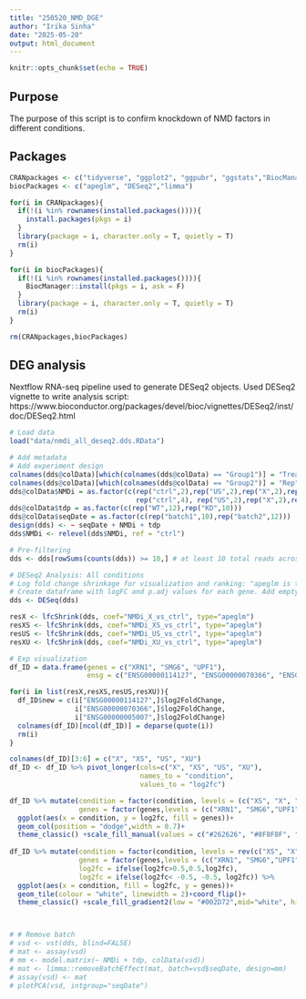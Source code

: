 ```yaml
---
title: "250520_NMD_DGE"
author: "Irika Sinha"
date: "2025-05-20"
output: html_document
---
```


```r
knitr::opts_chunk$set(echo = TRUE)
```


## Purpose

The purpose of this script is to confirm knockdown of NMD factors in different conditions.

## Packages

```r
CRANpackages <- c("tidyverse", "ggplot2", "ggpubr", "ggstats","BiocManager","viridis","gghighlight", "ggrepel")
biocPackages <- c("apeglm", "DESeq2","limma")

for(i in CRANpackages){
  if(!(i %in% rownames(installed.packages()))){
    install.packages(pkgs = i)
  }
  library(package = i, character.only = T, quietly = T)
  rm(i)
}

for(i in biocPackages){
  if(!(i %in% rownames(installed.packages()))){
    BiocManager::install(pkgs = i, ask = F)
  }
  library(package = i, character.only = T, quietly = T)
  rm(i)
}

rm(CRANpackages,biocPackages)

```

## DEG analysis
Nextflow RNA-seq pipeline used to generate DESeq2 objects.
Used DESeq2 vignette to write analysis script: https://www.bioconductor.org/packages/devel/bioc/vignettes/DESeq2/inst/doc/DESeq2.html

```r
# Load data
load("data/nmdi_all_deseq2.dds.RData")

# Add metadata
# Add experiment design
colnames(dds@colData)[which(colnames(dds@colData) == "Group1")] = "Treatment"
colnames(dds@colData)[which(colnames(dds@colData) == "Group2")] = "Rep"
dds@colData$NMDi = as.factor(c(rep("ctrl",2),rep("US",2),rep("X",2),rep("XS",2),rep("XU",2),
                               rep("ctrl",4), rep("US",2),rep("X",2),rep("XS",2),rep("XU",2)))
dds@colData$tdp = as.factor(c(rep("WT",12),rep("KD",10)))
dds@colData$seqDate = as.factor(c(rep("batch1",10),rep("batch2",12)))
design(dds) <- ~ seqDate + NMDi + tdp
dds$NMDi <- relevel(dds$NMDi, ref = "ctrl")

# Pre-filtering
dds <- dds[rowSums(counts(dds)) >= 10,] # at least 10 total reads across all samples

# DESeq2 Analysis: All conditions
# Log fold change shrinkage for visualization and ranking: "apeglm is the adaptive t prior shrinkage estimator from the apeglm package (Zhu, Ibrahim, and Love 2018). As of version 1.28.0, it is the default estimator."
# Create dataframe with logFC and p.adj values for each gene. Add empty cols for CE type, CE name, TDPCE (1-PSI)
dds <- DESeq(dds)

resX <- lfcShrink(dds, coef="NMDi_X_vs_ctrl", type="apeglm")
resXS <- lfcShrink(dds, coef="NMDi_XS_vs_ctrl", type="apeglm")
resUS <- lfcShrink(dds, coef="NMDi_US_vs_ctrl", type="apeglm")
resXU <- lfcShrink(dds, coef="NMDi_XU_vs_ctrl", type="apeglm")

# Exp visualization
df_ID = data.frame(genes = c("XRN1", "SMG6", "UPF1"), 
                   ensg = c("ENSG00000114127", "ENSG00000070366", "ENSG00000005007"))

for(i in list(resX,resXS,resUS,resXU)){
  df_ID$new = c(i["ENSG00000114127",]$log2FoldChange,
                i["ENSG00000070366",]$log2FoldChange,
                i["ENSG00000005007",]$log2FoldChange)
  colnames(df_ID)[ncol(df_ID)] = deparse(quote(i))
  rm(i)
}

colnames(df_ID)[3:6] = c("X", "XS", "US", "XU")
df_ID <- df_ID %>% pivot_longer(cols=c("X", "XS", "US", "XU"), 
                                names_to = "condition", 
                                values_to = "log2fc") 

df_ID %>% mutate(condition = factor(condition, levels = (c("XS", "X", "US", "XU"))),
                 genes = factor(genes,levels = (c("XRN1", "SMG6","UPF1")))) %>% 
  ggplot(aes(x = condition, y = log2fc, fill = genes))+
  geom_col(position = "dodge",width = 0.7)+
  theme_classic() +scale_fill_manual(values = c("#262626", "#8F8F8F", "#D1D1D1"))
  
df_ID %>% mutate(condition = factor(condition, levels = rev(c("XS", "X", "US", "XU"))),
                 genes = factor(genes,levels = (c("XRN1", "SMG6","UPF1"))),
                 log2fc = ifelse(log2fc>0.5,0.5,log2fc),
                 log2fc = ifelse(log2fc< -0.5, -0.5, log2fc)) %>% 
  ggplot(aes(x = condition, fill = log2fc, y = genes))+
  geom_tile(colour = "white", linewidth = 2)+coord_flip()+
  theme_classic() +scale_fill_gradient2(low = "#002D72",mid="white", high = "#ffc000")



# # Remove batch
# vsd <- vst(dds, blind=FALSE)
# mat <- assay(vsd)
# mm <- model.matrix(~ NMDi + tdp, colData(vsd))
# mat <- limma::removeBatchEffect(mat, batch=vsd$seqDate, design=mm)
# assay(vsd) <- mat
# plotPCA(vsd, intgroup="seqDate")


```